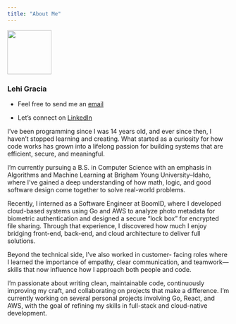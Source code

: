 ```yaml
---
title: "About Me"
---
```


![](about-me-pic.jpg){style="height:100px; width:auto;"}

### Lehi Gracia

- Feel free to send me an [email](mailto:lehigraciaiii@gmail.com)

- Let's connect on [LinkedIn](https://www.linkedin.com/in/lehi-gracia-966196273/)

I’ve been programming since I was 14 years old, and 
ever since then, I haven’t stopped learning and creating.
 What started as a curiosity for how code works has grown 
 into a lifelong passion for building systems that are 
 efficient, secure, and meaningful.

I’m currently pursuing a B.S. in Computer Science with 
an emphasis in Algorithms and Machine Learning at Brigham 
Young University–Idaho, where I’ve gained a deep 
understanding of how math, logic, and good software design 
come together to solve real-world problems.

Recently, I interned as a Software Engineer at BoomID, 
where I developed cloud-based systems using Go and AWS to 
analyze photo metadata for biometric authentication and 
designed a secure “lock box” for encrypted file sharing. 
Through that experience, I discovered how much I enjoy 
bridging front-end, back-end, and cloud architecture to 
deliver full solutions.

Beyond the technical side, I’ve also worked in customer-
facing roles where I learned the importance of empathy, 
clear communication, and teamwork—skills that now 
influence how I approach both people and code.

I’m passionate about writing clean, maintainable code, 
continuously improving my craft, and collaborating on 
projects that make a difference. I’m currently working 
on several personal projects involving Go, React, and 
AWS, with the goal of refining my skills in full-stack 
and cloud-native development.
